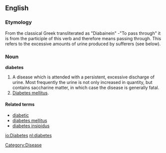 {{wikipedia}}
==English==

===Etymology===
From the classical Greek transliterated as "Diabainein" -"To pass through" it is from the participle of this verb and therefore means passing through. This refers to the excessive amounts of urine produced by sufferers (see below).

===Noun===
'''diabetes'''
#A disease which is attended with a persistent, excessive discharge of urine. Most frequently the urine is not only increased in quantity, but contains saccharine matter, in which case the disease is generally fatal.
#[[Diabetes mellitus]].

====Related terms====
*[[diabetic]]
*[[diabetes mellitus]]
*[[diabetes insipidus]]

[[io:Diabetes]]
[[nl:diabetes]]

[[Category:Disease]]